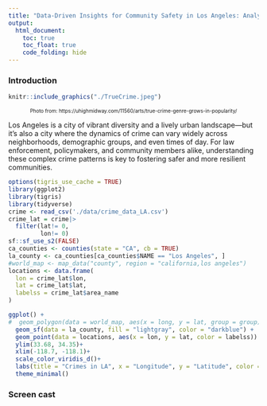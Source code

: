 ```yaml
---
title: "Data-Driven Insights for Community Safety in Los Angeles: Analyzing Crime Patterns and Trends in Recent Years"
output: 
  html_document:
    toc: true
    toc_float: true
    code_folding: hide
---
```


### Introduction

```r
knitr::include_graphics("./TrueCrime.jpeg")
```
<center style="font-size: 10px;"> Photo from:  https://uhighmidway.com/11560/arts/true-crime-genre-grows-in-popularity/ </center>

Los Angeles is a city of vibrant diversity and a lively urban landscape—but it’s also a city where the dynamics of crime can vary widely across neighborhoods, demographic groups, and even times of day. For law enforcement, policymakers, and community members alike, understanding these complex crime patterns is key to fostering safer and more resilient communities.

```r
options(tigris_use_cache = TRUE)
library(ggplot2)
library(tigris)
library(tidyverse)
crime <- read_csv('./data/crime_data_LA.csv')
crime_lat = crime|>
  filter(lat!= 0,
         lon!= 0)
sf::sf_use_s2(FALSE)
ca_counties <- counties(state = "CA", cb = TRUE)
la_county <- ca_counties[ca_counties$NAME == "Los Angeles", ]
#world_map <- map_data("county", region = "california,los angeles")
locations <- data.frame(
  lon = crime_lat$lon,
  lat = crime_lat$lat,
  labelss = crime_lat$area_name
)

ggplot() +
#  geom_polygon(data = world_map, aes(x = long, y = lat, group = group), fill = "lightgray", color = #"white") +
  geom_sf(data = la_county, fill = "lightgray", color = "darkblue") +
  geom_point(data = locations, aes(x = lon, y = lat, color = labelss)) +
  ylim(33.68, 34.35)+
  xlim(-118.7, -118.1)+
  scale_color_viridis_d()+
  labs(title = "Crimes in LA", x = "Longitude", y = "Latitude", color = "Area")+
  theme_minimal()
```


### Screen cast
